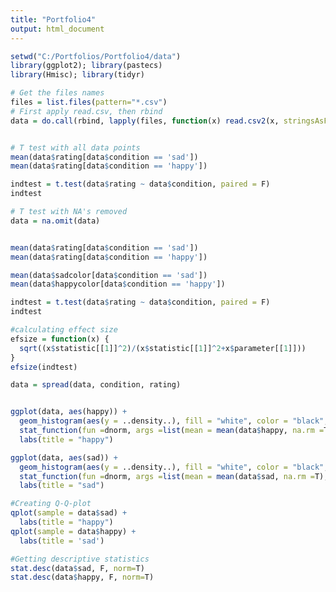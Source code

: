 ---
title: "Portfolio4"
output: html_document
---

```{r message = FALSE}
setwd("C:/Portfolios/Portfolio4/data")
library(ggplot2); library(pastecs)
library(Hmisc); library(tidyr)
```


```{r }
# Get the files names
files = list.files(pattern="*.csv")
# First apply read.csv, then rbind
data = do.call(rbind, lapply(files, function(x) read.csv2(x, stringsAsFactors = FALSE)))


# T test with all data points
mean(data$rating[data$condition == 'sad'])
mean(data$rating[data$condition == 'happy'])

indtest = t.test(data$rating ~ data$condition, paired = F)
indtest

# T test with NA's removed
data = na.omit(data)


mean(data$rating[data$condition == 'sad'])
mean(data$rating[data$condition == 'happy'])

mean(data$sadcolor[data$condition == 'sad'])
mean(data$happycolor[data$condition == 'happy'])

indtest = t.test(data$rating ~ data$condition, paired = F)
indtest

#calculating effect size
efsize = function(x) {
  sqrt((x$statistic[[1]]^2)/(x$statistic[[1]]^2+x$parameter[[1]]))
}
efsize(indtest)

```

``` {r}
data = spread(data, condition, rating)


ggplot(data, aes(happy)) + 
  geom_histogram(aes(y = ..density..), fill = "white", color = "black", binwidth=0.2) +
  stat_function(fun =dnorm, args =list(mean = mean(data$happy, na.rm =T), sd = sd(data$happy, na.rm=T)), color ="blue", size=1) +
  labs(title = "happy")

ggplot(data, aes(sad)) + 
  geom_histogram(aes(y = ..density..), fill = "white", color = "black", binwidth=0.2) +
  stat_function(fun =dnorm, args =list(mean = mean(data$sad, na.rm =T), sd = sd(data$sad, na.rm=T)), color ="blue", size=1) +
  labs(title = "sad")

#Creating Q-Q-plot
qplot(sample = data$sad) +
  labs(title = "happy")
qplot(sample = data$happy) + 
  labs(title = 'sad')

#Getting descriptive statistics
stat.desc(data$sad, F, norm=T)
stat.desc(data$happy, F, norm=T)

```
